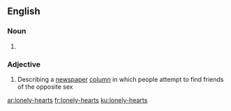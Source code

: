 {{also|lonelyhearts}}
==English==

===Noun===
{{head|en|noun plural form|head=[[lonely]]-[[hearts]]}}

# {{plural of|lonely-heart|lang=en}}

===Adjective===
{{en-adj|-}}

# Describing a [[newspaper]] [[column]] in which people attempt to find friends of the opposite sex

[[ar:lonely-hearts]]
[[fr:lonely-hearts]]
[[ku:lonely-hearts]]